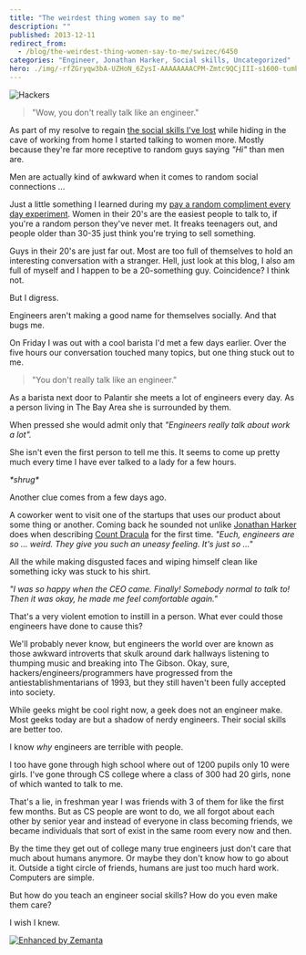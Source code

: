 ```yaml
---
title: "The weirdest thing women say to me"
description: ""
published: 2013-12-11
redirect_from:
  - /blog/the-weirdest-thing-women-say-to-me/swizec/6450
categories: "Engineer, Jonathan Harker, Social skills, Uncategorized"
hero: ./img/-rfZGryqw3bA-UZHoN_6ZysI-AAAAAAAACPM-Zmtc9QCjIII-s1600-tumblr_mlzp3qgHss1s5xo13o5_r1_1280.jpg
---
```


![Hackers](./img/-rfZGryqw3bA-UZHoN_6ZysI-AAAAAAAACPM-Zmtc9QCjIII-s1600-tumblr_mlzp3qgHss1s5xo13o5_r1_1280.jpg)

> "Wow, you don't really talk like an engineer."

As part of my resolve to regain [the social skills I've lost](https://swizec.com/blog/how-i-accidentally-lost-my-social-skills/) while hiding in the cave of working from home I started talking to women more. Mostly because they're far more receptive to random guys saying _"Hi"_ than men are.

Men are actually kind of awkward when it comes to random social connections ...

Just a little something I learned during my [pay a random compliment every day experiment](https://swizec.com/blog/can-you-pay-one-compliment-to-one-stranger-every-day/). Women in their 20's are the easiest people to talk to, if you're a random person they've never met. It freaks teenagers out, and people older than 30-35 just think you're trying to sell something.

Guys in their 20's are just far out. Most are too full of themselves to hold an interesting conversation with a stranger. Hell, just look at this blog, I also am full of myself and I happen to be a 20-something guy. Coincidence? I think not.

But I digress.

Engineers aren't making a good name for themselves socially. And that bugs me.

On Friday I was out with a cool barista I'd met a few days earlier. Over the five hours our conversation touched many topics, but one thing stuck out to me.

> "You don't really talk like an engineer."

As a barista next door to Palantir she meets a lot of engineers every day. As a person living in The Bay Area she is surrounded by them.

When pressed she would admit only that _"Engineers really talk about work a lot"._

She isn't even the first person to tell me this. It seems to come up pretty much every time I have ever talked to a lady for a few hours.

_\*shrug\*_

Another clue comes from a few days ago.

A coworker went to visit one of the startups that uses our product about some thing or another. Coming back he sounded not unlike [Jonathan Harker](http://en.wikipedia.org/wiki/Jonathan_Harker "Jonathan Harker") does when describing [Count Dracula](http://en.wikipedia.org/wiki/Count_Dracula "Count Dracula") for the first time. _"Euch, engineers are so ... weird. They give you such an uneasy feeling. It's just so ..."_

All the while making disgusted faces and wiping himself clean like something icky was stuck to his shirt.

_"I was so happy when the CEO came. Finally! Somebody normal to talk to! Then it was okay, he made me feel comfortable again."_

That's a very violent emotion to instill in a person. What ever could those engineers have done to cause this?

We'll probably never know, but engineers the world over are known as those awkward introverts that skulk around dark hallways listening to thumping music and breaking into The Gibson. Okay, sure, hackers/engineers/programmers have progressed from the antiestablishmentarians of 1993, but they still haven't been fully accepted into society.

While geeks might be cool right now, a geek does not an engineer make. Most geeks today are but a shadow of nerdy engineers. Their social skills are better too.

I know _why_ engineers are terrible with people.

I too have gone through high school where out of 1200 pupils only 10 were girls. I've gone through CS college where a class of 300 had 20 girls, none of which wanted to talk to me.

That's a lie, in freshman year I was friends with 3 of them for like the first few months. But as CS people are wont to do, we all forgot about each other by senior year and instead of everyone in class becoming friends, we became individuals that sort of exist in the same room every now and then.

By the time they get out of college many true engineers just don't care that much about humans anymore. Or maybe they don't know how to go about it. Outside a tight circle of friends, humans are just too much hard work. Computers are simple.

But how do you teach an engineer social skills? How do you even make them care?

I wish I knew.

[![Enhanced by Zemanta](https://img.zemanta.com/zemified_e.png?x-id=cd148705-bb67-44a1-8fbf-e84f9d64a56c)](http://www.zemanta.com/?px "Enhanced by Zemanta")
